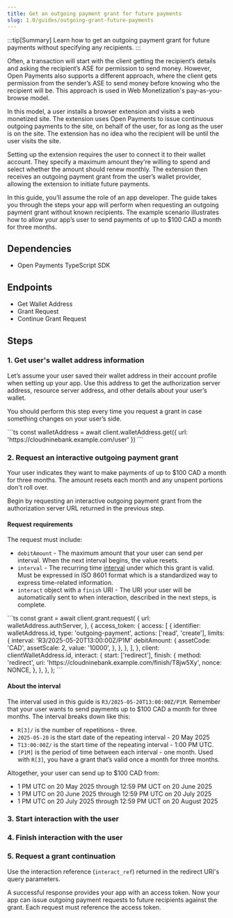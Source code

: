 ```yaml
---
title: Get an outgoing payment grant for future payments
slug: 1.0/guides/outgoing-grant-future-payments
---
```



:::tip\[Summary]
Learn how to get an outgoing payment grant for future payments without specifying any recipients.
:::

Often, a transaction will start with the client getting the recipient’s details and asking the recipient’s ASE for permission to send money. However, Open Payments also supports a different approach, where the client gets permission from the sender’s ASE to send money before knowing who the recipient will be. This approach is used in Web Monetization's pay-as-you-browse model.

In this model, a user installs a browser extension and visits a web monetized site. The extension uses Open Payments to issue continuous outgoing payments to the site, on behalf of the user, for as long as the user is on the site. The extension has no idea who the recipient will be until the user visits the site.

Setting up the extension requires the user to connect it to their wallet account. They specify a maximum amount they're willing to spend and select whether the amount should renew monthly. The extension then receives an outgoing payment grant from the user’s wallet provider, allowing the extension to initiate future payments.

In this guide, you’ll assume the role of an app developer. The guide takes you through the steps your app will perform when requesting an outgoing payment grant without known recipients. The example scenario illustrates how to allow your app’s user to send payments of up to $100 CAD a month for three months.

## Dependencies

* <LinkOut href="https://github.com/interledger/open-payments/tree/main/packages/open-payments">
    Open Payments TypeScript SDK
  </LinkOut>

## Endpoints

* <LinkOut href="https://openpayments.dev/apis/wallet-address-server/operations/get-wallet-address/">
    Get Wallet Address
  </LinkOut>
* <LinkOut href="https://openpayments.dev/apis/auth-server/operations/post-request/">
    Grant Request
  </LinkOut>
* <LinkOut href="https://openpayments.dev/apis/auth-server/operations/post-continue/">
    Continue Grant Request
  </LinkOut>

## Steps

### 1. Get user's wallet address information

Let’s assume your user saved their wallet address in their account profile when setting up your app. Use this address to get the authorization server address, resource server address, and other details about your user’s wallet.

You should perform this step every time you request a grant in case something changes on your user’s side.

<Tabs syncKey="lang">
  <TabItem label="TypeScript/JavaScript" icon="seti:javascript">
    ```ts
    const walletAddress = await client.walletAddress.get({
      url: 'https://cloudninebank.example.com/user'
    })
    ```
  </TabItem>
</Tabs>

### 2. Request an interactive outgoing payment grant

Your user indicates they want to make payments of up to $100 CAD a month for three months. The amount resets each month and any unspent portions don't roll over.

Begin by requesting an interactive outgoing payment grant from the authorization server URL returned in the previous step.

<InteractionReq />

#### Request requirements

The request must include:

* `debitAmount` - The maximum amount that your user can send per interval. When the next interval begins, the value resets.
* `interval` - The recurring time [interval](#about-the-interval) under which this grant is valid. Must be expressed in <LinkOut href="https://en.wikipedia.org/wiki/ISO_8601">ISO 8601</LinkOut> format which is a standardized way to express time-related information.
* `interact` object with a `finish` URI - The URI your user will be automatically sent to when interaction, described in the next steps, is complete.

<Tabs syncKey="lang">
  <TabItem label="TypeScript/JavaScript" icon="seti:javascript">
    ```ts
    const grant = await client.grant.request(
      {
        url: walletAddress.authServer,
      },
      {
        access_token: {
          access: [
            {
              identifier: walletAddress.id,
              type: 'outgoing-payment',
              actions: ['read', 'create'],
              limits: {
                interval: 'R3/2025-05-20T13:00:00Z/P1M'
                debitAmount: {
                  assetCode: 'CAD',
                  assetScale: 2,
                  value: '10000',
                },
              },
            },
          ],
        },
        client: clientWalletAddress.id,
        interact: {
          start: ['redirect'],
          finish: {
            method: 'redirect',
            uri: 'https://cloudninebank.example.com/finish/T8jw5Xy',
            nonce: NONCE,
          },
        },
      },
    );
    ```
  </TabItem>
</Tabs>

#### About the interval

The interval used in this guide is `R3/2025-05-20T13:00:00Z/P1M`. Remember that your user wants to send payments up to $100 CAD a month for three months. The interval breaks down like this:

* `R[3]/` is the number of repetitions - three.
* `2025-05-20` is the start date of the repeating interval - 20 May 2025
* `T13:00:00Z/` is the start time of the repeating interval - 1:00 PM UTC.
* `[P1M]` is the period of time between each interval - one month. Used with `R[3]`, you have a grant that’s valid once a month for three months.

Altogether, your user can send up to $100 CAD from:

* 1 PM UTC on 20 May 2025 through 12:59 PM UCT on 20 June 2025
* 1 PM UTC on 20 June 2025 through 12:59 PM UTC on 20 July 2025
* 1 PM UTC on 20 July 2025 through 12:59 PM UCT on 20 August 2025

### 3. Start interaction with the user

<StartInteraction />

### 4. Finish interaction with the user

<FinishInteraction />

### 5. Request a grant continuation

Use the interaction reference (`interact_ref`) returned in the redirect URI's query parameters.

<Tabs syncKey="lang">
  <TabItem label="TypeScript/JavaScript" icon="seti:javascript">
    <ChunkedSnippet source="https://raw.githubusercontent.com/interledger/open-payments-snippets/main/grant/grant-continuation.ts" chunk="3" />
  </TabItem>
</Tabs>

A successful response provides your app with an access token. Now your app can issue outgoing payment requests to future recipients against the grant. Each request must reference the access token.
